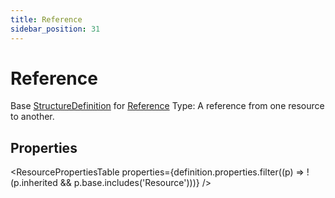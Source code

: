```yaml
---
title: Reference
sidebar_position: 31
---
```


# Reference

Base <a href="/docs/api/fhir/resources/structuredefinition">StructureDefinition</a> for <a href="/docs/api/fhir/datatypes/reference">Reference</a> Type: A reference from one resource to another.

<Tabs queryString="intro-section">
<TabItem value="schema" label="Schema" default>


## Properties


<ResourcePropertiesTable properties={definition.properties.filter((p) => !(p.inherited && p.base.includes('Resource')))} />


</TabItem>
  
  
  
  

</Tabs>
